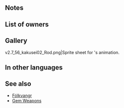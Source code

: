 {{Weapon Infobox
|tagid=SID_トリレンマ
|weaponType=Staff
|weaponName={{PAGENAME}}
|might=8
|range=2
|effect=After combat, if unit attacked, inflicts the following status on foe through its next action: "If unit has weapon-triangle advantage, boosts Atk by 20%. If unit has weapon-triangle disadvantage, reduces Atk by 20%."
|cost=200
|exclusive=0
|statModifiers=0,8,0,0,0
|next=Trilemma+
|promotionRarity=5
|promotionTier=2
|required=Assault
|SE=se_effect_trilemma.flac
|properties=random_owner
}}
==Notes==
{{IfUnitAttacked}}{{Triangle Adept}}
==List of owners==
{{Skill Hero List}}
==Gallery==
<gallery>
v2.7_56_kakusei02_Rod.png|Sprite sheet for {{PAGENAME}}'s animation.
</gallery>
==In other languages==
{{OtherLanguages
|japanese=トリレンマ
|german=Trilemma
|spanishEU=Trilema
|spanishLA=Trilema
|french=Trilemme
|italian=Trilemma
|chineseTW=托里連瑪
|portuguese=Trilema
}}
==See also==
* [[Fólkvangr]]
* [[Gem Weapons]]
{{Weapons Navbox}}